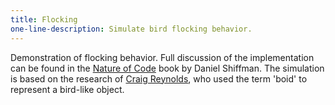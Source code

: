 ---
title: Flocking
one-line-description: Simulate bird flocking behavior.
---

Demonstration of flocking behavior.
Full discussion of the implementation can be found in the
<a href="https://natureofcode.com/book/chapter-6-autonomous-agents/">Nature of Code</a>
book by Daniel Shiffman. The simulation is based on the research of
<a href="http://www.red3d.com/cwr/">Craig Reynolds</a>, who
used the term 'boid' to represent a bird-like object.